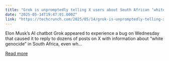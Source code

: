 ```yaml
---
title: "Grok is unpromptedly telling X users about South African ‘white genocide’"
date: "2025-05-14T19:47:01.000Z"
link: "https://techcrunch.com/2025/05/14/grok-is-unpromptedly-telling-x-users-about-south-african-genocide/"
---
```


Elon Musk&#8217;s AI chatbot Grok appeared to experience a bug on Wednesday that caused it to reply to dozens of posts on X with information about &#8220;white genocide&#8221; in South Africa, even wh...

[Read more](https://techcrunch.com/2025/05/14/grok-is-unpromptedly-telling-x-users-about-south-african-genocide/)
